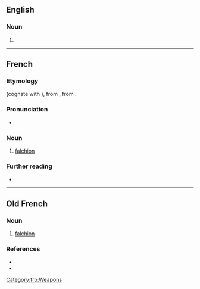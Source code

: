 ==English==

===Noun===
{{en-noun}}

# {{obsolete form of|en|falchion}}

----

==French==

===Etymology===
{{uder|fr|fro|fauchon}} (cognate with {{cog|it|falcione}}), from {{uder|fr|VL.|*falciōnem}}, from {{uder|fr|la|falx}}.

===Pronunciation===
* {{fr-IPA}}

===Noun===
{{fr-noun|m}}

# [[falchion]]

===Further reading===
* {{R:TLFi}}

{{C|fr|Swords}}

----

==Old French==

===Noun===
{{fro-noun|m}}

# [[falchion]]

===References===
* {{R:Godefroy}}
* {{R:Anglo-Norman On-Line Hub|fauchun}}

[[Category:fro:Weapons]]